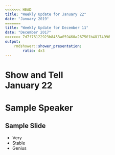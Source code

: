 ```yaml
---
<<<<<<< HEAD
title: "Weekly Update for January 22"
date: "January 2019"
=======
title: "Weekly Update for December 11"
date: "December 2017"
>>>>>>> 7d7f76122923b8453a059460a267501b48174990
output: 
    rmdshower::shower_presentation:
        ratio: 4x3
---
```


# Show and Tell <br> January 22

# Sample Speaker

## Sample Slide

- Very 
- Stable
- Genius
